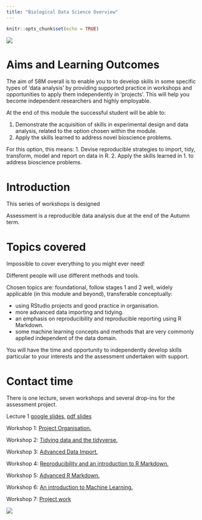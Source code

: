 ```yaml
---
title: "Biological Data Science Overview"
---
```


```r
knitr::opts_chunk$set(echo = TRUE)
```

![](`r here::here("pics", "58M.png")`)

# Aims and Learning Outcomes

The aim of 58M overall is to enable you to to develop skills in some specific types of ‘data analysis’ by providing supported practice in workshops and opportunities to apply them independently in ‘projects’. This will help you become independent researchers and highly employable.

At the end of this module the successful student will be able to:

1. Demonstrate the acquisition of skills in experimental design and data analysis, related to the option chosen within the module.  
2. Apply the skills learned to address novel bioscience problems.  

For this option, this means:
1. Devise reproducible strategies to import, tidy, transform, model and report on data in R.
2. Apply the skills learned in 1. to address bioscience problems.

# Introduction

This series of workshops is designed 

Assessment is a reproducible data analysis due at the end of the Autumn term.

# Topics covered

Impossible to cover everything to you might ever need!

Different people will use different methods and tools.

Chosen topics are: foundational, follow stages 1 and 2 well, widely applicable (in this module and beyond), transferable conceptually:

* using RStudio projects and good practice in organisation.  
* more advanced data importing and tidying.  
* an emphasis on reproducibility and reproducible reporting using R Markdown.  
* some machine learning concepts and methods that are very commonly applied independent of the data domain.

You will have the time and opportunity to independently develop skills particular to your interests and the assessment undertaken with support.


# Contact time
There is one lecture, seven workshops and several drop-ins for the assessment project.

Lecture 1 [google slides](https://docs.google.com/presentation/d/14sedkBZDdOSzJlxX101I2_p8xEmNgJjkHpWM6MKvSJo/edit?usp=sharing), [pdf slides](`r here::here("L1_Introduction_to_Data Science")`)

Workshop 1: [Project Organisation.](`r here::here("workshops", "01_project_organisation")`)

Workshop 2: [Tidying data and the tidyverse.](`r here::here("workshops", "01_project_organisation")`)

Workshop 3: [Advanced Data Import.](`r here::here("workshops", "01_project_organisation")`)

Workshop 4: [Reproducibility and an introduction to R Markdown.](`r here::here("workshops", "01_project_organisation")`)

Workshop 5: [Advanced R Markdown.](`r here::here("workshops", "01_project_organisation")`)

Workshop 6: [An introduction to Machine Learning.](`r here::here("workshops", "01_project_organisation")`)

Workshop 7: [Project work](`r here::here("workshops", "01_project_organisation")`)


![](`r here::here("pics", "58M.png")`)